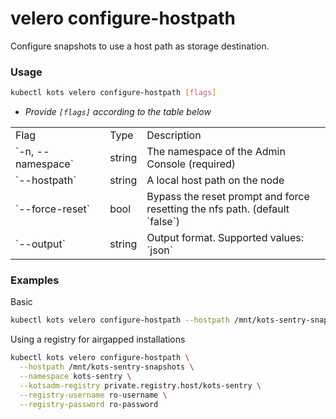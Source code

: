 
# velero configure-hostpath

Configure snapshots to use a host path as storage destination.

### Usage

```bash
kubectl kots velero configure-hostpath [flags]
```

- _Provide `[flags]` according to the table below_

<table>
     <tr>
        <td width="30%">Flag</td>
        <td>Type</td>
        <td>Description</td>
    </tr>
    <Help/>
    <tr>
        <td>`-n, --namespace`</td>
        <td>string</td>
        <td>The namespace of the Admin Console (required)</td>
    </tr>
    <tr>
        <td>`--hostpath`</td>
        <td>string</td>
        <td>A local host path on the node</td>
    </tr>
    <KotsadmNamespace/>
    <KotsadmRegistry/>
    <RegistryPassword/>
    <RegistryUsername/>
    <tr>
        <td>`--force-reset`</td>
        <td>bool</td>
        <td>Bypass the reset prompt and force resetting the nfs path. (default `false`)</td>
    </tr>
    <tr>
        <td>`--output`</td>
        <td>string</td>
        <td>Output format. Supported values: `json`</td>
    </tr>
</table>

### Examples

Basic

```bash
kubectl kots velero configure-hostpath --hostpath /mnt/kots-sentry-snapshots --namespace kots-sentry
```

Using a registry for airgapped installations

```bash
kubectl kots velero configure-hostpath \
  --hostpath /mnt/kots-sentry-snapshots \
  --namespace kots-sentry \
  --kotsadm-registry private.registry.host/kots-sentry \
  --registry-username ro-username \
  --registry-password ro-password
```
